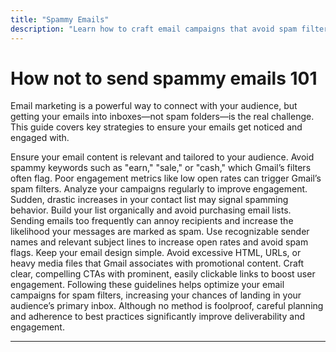 ```yaml
---
title: "Spammy Emails"
description: "Learn how to craft email campaigns that avoid spam filters and reach your audience effectively."
---
```



# How not to send spammy emails 101

Email marketing is a powerful way to connect with your audience, but getting your emails into inboxes—not spam folders—is the real challenge. This guide covers key strategies to ensure your emails get noticed and engaged with.

<CardGroup cols={1}>
  <Card title="Content Relevance" icon="user">
    Ensure your email content is relevant and tailored to your audience. Avoid spammy keywords such as "earn," "sale," or "cash," which Gmail’s filters often flag.
  </Card>
  <Card title="User Engagement" icon="users">
    Poor engagement metrics like low open rates can trigger Gmail’s spam filters. Analyze your campaigns regularly to improve engagement.
  </Card>
  <Card title="Contact List Management" icon="table">
    Sudden, drastic increases in your contact list may signal spamming behavior. Build your list organically and avoid purchasing email lists.
  </Card>
  <Card title="Sending Frequency" icon="mobile-signal">
    Sending emails too frequently can annoy recipients and increase the likelihood your messages are marked as spam.
  </Card>
</CardGroup>

<CardGroup cols={1}>
  <Card title="Sender Name and Subject Line" icon="voicemail">
    Use recognizable sender names and relevant subject lines to increase open rates and avoid spam flags.
  </Card>
  <Card title="Content Formatting" icon="monitor-waveform">
    Keep your email design simple. Avoid excessive HTML, URLs, or heavy media files that Gmail associates with promotional content.
  </Card>
  <Card title="Call-to-Action (CTA)" icon="bullseye-pointer">
    Craft clear, compelling CTAs with prominent, easily clickable links to boost user engagement.
  </Card>
</CardGroup>

<Info>
  Following these guidelines helps optimize your email campaigns for spam filters, increasing your chances of landing in your audience’s primary inbox. Although no method is foolproof, careful planning and adherence to best practices significantly improve deliverability and engagement.
</Info>

---